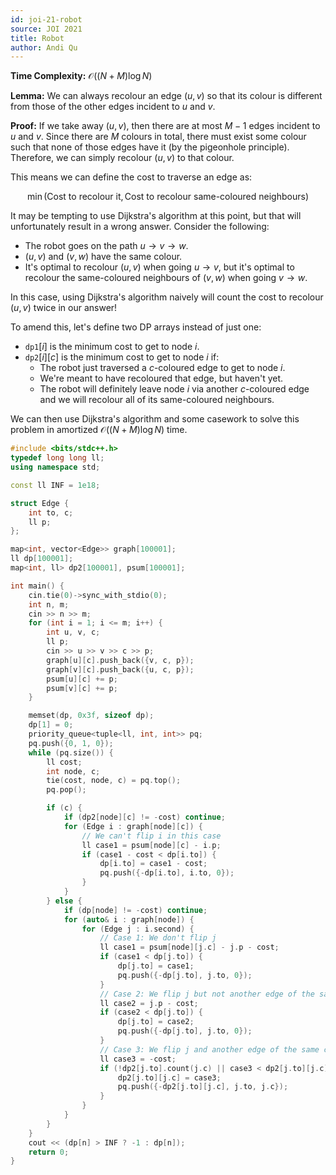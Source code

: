 ---
id: joi-21-robot
source: JOI 2021
title: Robot
author: Andi Qu
---

**Time Complexity:** $\mathcal O((N + M) \log N)$

**Lemma:** We can always recolour an edge $(u, v)$ so that its colour is
different from those of the other edges incident to $u$ and $v$.

**Proof:** If we take away $(u, v)$, then there are at most $M - 1$ edges
incident to $u$ and $v$. Since there are $M$ colours in total, there must exist
some colour such that none of those edges have it (by the pigeonhole principle).
Therefore, we can simply recolour $(u, v)$ to that colour.

This means we can define the cost to traverse an edge as:

$$
\min(\text{Cost to recolour it}, \text{Cost to recolour same-coloured neighbours})
$$

It may be tempting to use Dijkstra's algorithm at this point, but that will
unfortunately result in a wrong answer. Consider the following:

- The robot goes on the path $u \rightarrow v \rightarrow w$.
- $(u, v)$ and $(v, w)$ have the same colour.
- It's optimal to recolour $(u, v)$ when going $u \rightarrow v$, but it's
  optimal to recolour the same-coloured neighbours of $(v, w)$ when going
  $v \rightarrow w$.

In this case, using Dijkstra's algorithm naively will count the cost to recolour
$(u, v)$ twice in our answer!

To amend this, let's define two DP arrays instead of just one:

- $\texttt{dp1}[i]$ is the minimum cost to get to node $i$.
- $\texttt{dp2}[i][c]$ is the minimum cost to get to node $i$ if:
  - The robot just traversed a $c$-coloured edge to get to node $i$.
  - We're meant to have recoloured that edge, but haven't yet.
  - The robot will definitely leave node $i$ via another $c$-coloured edge and
    we will recolour all of its same-coloured neighbours.

We can then use Dijkstra's algorithm and some casework to solve this problem in
amortized $\mathcal O((N + M) \log N)$ time.

```cpp
#include <bits/stdc++.h>
typedef long long ll;
using namespace std;

const ll INF = 1e18;

struct Edge {
	int to, c;
	ll p;
};

map<int, vector<Edge>> graph[100001];
ll dp[100001];
map<int, ll> dp2[100001], psum[100001];

int main() {
	cin.tie(0)->sync_with_stdio(0);
	int n, m;
	cin >> n >> m;
	for (int i = 1; i <= m; i++) {
		int u, v, c;
		ll p;
		cin >> u >> v >> c >> p;
		graph[u][c].push_back({v, c, p});
		graph[v][c].push_back({u, c, p});
		psum[u][c] += p;
		psum[v][c] += p;
	}

	memset(dp, 0x3f, sizeof dp);
	dp[1] = 0;
	priority_queue<tuple<ll, int, int>> pq;
	pq.push({0, 1, 0});
	while (pq.size()) {
		ll cost;
		int node, c;
		tie(cost, node, c) = pq.top();
		pq.pop();

		if (c) {
			if (dp2[node][c] != -cost) continue;
			for (Edge i : graph[node][c]) {
				// We can't flip i in this case
				ll case1 = psum[node][c] - i.p;
				if (case1 - cost < dp[i.to]) {
					dp[i.to] = case1 - cost;
					pq.push({-dp[i.to], i.to, 0});
				}
			}
		} else {
			if (dp[node] != -cost) continue;
			for (auto& i : graph[node]) {
				for (Edge j : i.second) {
					// Case 1: We don't flip j
					ll case1 = psum[node][j.c] - j.p - cost;
					if (case1 < dp[j.to]) {
						dp[j.to] = case1;
						pq.push({-dp[j.to], j.to, 0});
					}
					// Case 2: We flip j but not another edge of the same colour
					ll case2 = j.p - cost;
					if (case2 < dp[j.to]) {
						dp[j.to] = case2;
						pq.push({-dp[j.to], j.to, 0});
					}
					// Case 3: We flip j and another edge of the same colour
					ll case3 = -cost;
					if (!dp2[j.to].count(j.c) || case3 < dp2[j.to][j.c]) {
						dp2[j.to][j.c] = case3;
						pq.push({-dp2[j.to][j.c], j.to, j.c});
					}
				}
			}
		}
	}
	cout << (dp[n] > INF ? -1 : dp[n]);
	return 0;
}
```
